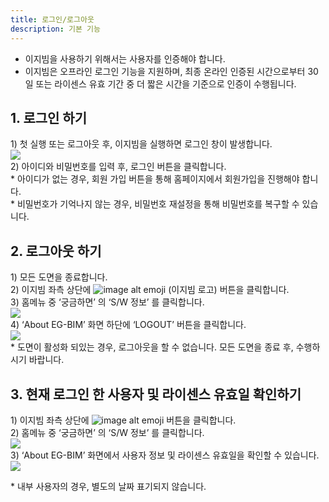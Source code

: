 ```yaml
---
title: 로그인/로그아웃
description: 기본 기능
---
```


[image1]: ../../../../assets/images/login/image1.png
[image2]: ../../../../assets/images/login/image2.png
[image3]: ../../../../assets/images/login/image3.png
[image4]: ../../../../assets/images/login/image4.png
[image5]: ../../../../assets/images/login/image5.png

* 이지빔을 사용하기 위해서는 사용자를 인증해야 합니다.   
* 이지빔은 오프라인 로그인 기능을 지원하며, 최종 온라인 인증된 시간으로부터 30일 또는 라이센스 유효 기간 중 더 짧은 시간을 기준으로 인증이 수행됩니다.

## **1\. 로그인 하기**

1\) 첫 실행 또는 로그아웃 후, 이지빔을 실행하면 로그인 창이 발생합니다.  
![][image1]  
2\) 아이디와 비밀번호를 입력 후, 로그인 버튼을 클릭합니다.  
\* 아이디가 없는 경우, 회원 가입 버튼을 통해 홈페이지에서 회원가입을 진행해야 합니다.  
\* 비밀번호가 기억나지 않는 경우, 비밀번호 재설정을 통해 비밀번호를 복구할 수 있습니다.

## **2\. 로그아웃 하기**

1\) 모든 도면을 종료합니다.  
2\) 이지빔 좌측 상단에 ![image alt emoji][image2] (이지빔 로고) 버튼을 클릭합니다.  
3\) 홈메뉴 중 ‘궁금하면’ 의 ‘S/W 정보’ 를 클릭합니다.   
![][image3]  
4\) ‘About EG-BIM’ 화면 하단에 ‘LOGOUT’ 버튼을 클릭합니다.  
![][image5]  
\* 도면이 활성화 되있는 경우, 로그아웃을 할 수 없습니다. 모든 도면을 종료 후, 수행하시기 바랍니다.

## **3\. 현재 로그인 한 사용자 및 라이센스 유효일 확인하기** 

1\) 이지빔 좌측 상단에 ![image alt emoji][image2] 버튼을 클릭합니다.  
2\) 홈메뉴 중 ‘궁금하면’ 의 ‘S/W 정보’ 를 클릭합니다.   
![][image3]  
3\) ‘About EG-BIM’ 화면에서 사용자 정보 및 라이센스 유효일을 확인할 수 있습니다.  
![][image4]

\* 내부 사용자의 경우, 별도의 날짜 표기되지 않습니다. 


